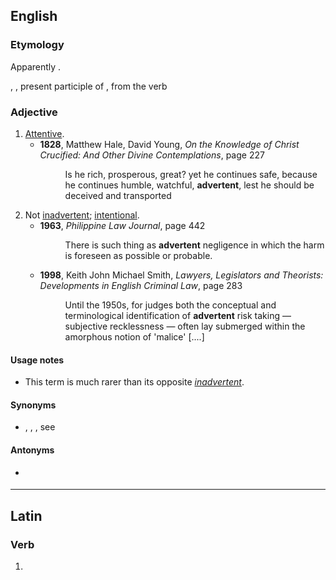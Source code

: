 ==English==

===Etymology===
Apparently {{back-form|en|inadvertent|nocap=1}}.

{{uder|en|la|advertent|advertent-}}, {{m|la|advertens}}, present participle of {{m|la|advertere}}, from the verb {{m|la|adverto||I give or draw attention to}}

===Adjective===
{{en-adj}}

# [[attentive|Attentive]].
#* '''1828''', Matthew Hale, David Young, ''On the Knowledge of Christ Crucified: And Other Divine Contemplations'', page 227
#*: Is he rich, prosperous, great? yet he continues safe, because he continues humble, watchful, '''advertent''', lest he should be deceived and transported
# Not [[inadvertent]]; [[intentional]].
#* '''1963''', ''Philippine Law Journal'', page 442
#*: There is such thing as '''advertent''' negligence in which the harm is foreseen as possible or probable.
#* '''1998''', Keith John Michael Smith, ''Lawyers, Legislators and Theorists: Developments in English Criminal Law'', page 283
#*: Until the 1950s, for judges both the conceptual and terminological identification of '''advertent''' risk taking — subjective recklessness — often lay submerged within the amorphous notion of 'malice' [....]

====Usage notes====
* This term is much rarer than its opposite ''[[inadvertent]]''.

====Synonyms====
* {{sense|intentional}} {{l|en|deliberate}}, {{l|en|purposeful}}, {{l|en|purposive}}, see {{l|en|Thesaurus:intentional}}

====Antonyms====
* {{sense|intentional}} {{l|en|inadvertent}}

----

==Latin==

===Verb===
{{la-verb-form|advertent}}

# {{inflection of|la|advertō||3|p|futr|actv|indc}}
